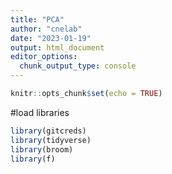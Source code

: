 ```yaml
---
title: "PCA"
author: "cnelab"
date: "2023-01-19"
output: html_document
editor_options: 
  chunk_output_type: console
---
```


```r
knitr::opts_chunk$set(echo = TRUE)
```
#load libraries
```r
library(gitcreds)
library(tidyverse)
library(broom)
library(f)
```

